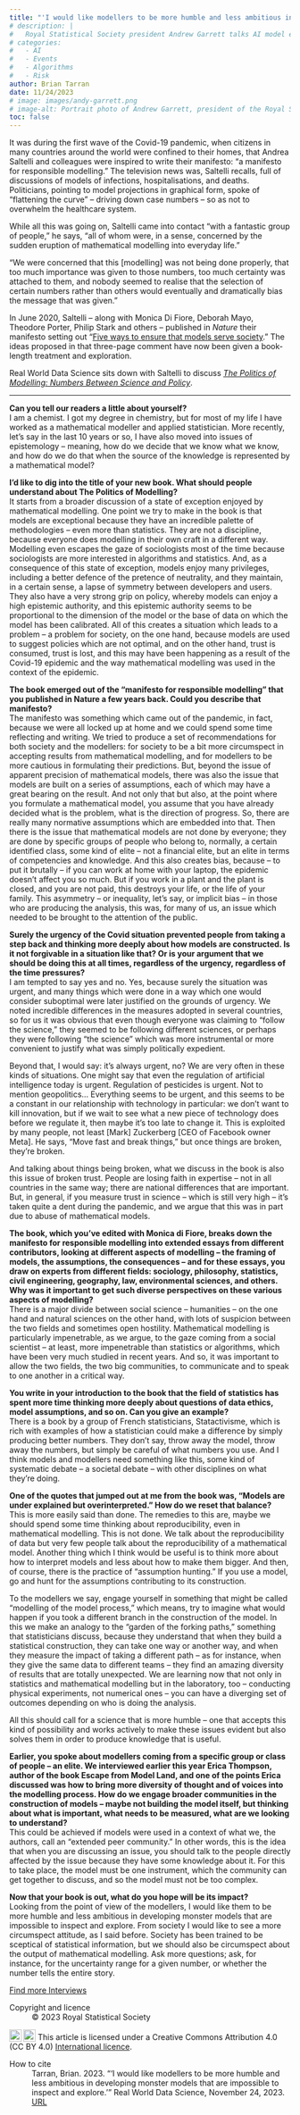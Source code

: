 ```yaml
---
title: "'I would like modellers to be more humble and less ambitious in developing monster models that are impossible to inspect and explore'"
# description: |
#   Royal Statistical Society president Andrew Garrett talks AI model evaluation and risk, and why training data and model inputs deserve greater attention in discussions over AI safety.
# categories:
#   - AI
#   - Events
#   - Algorithms
#   - Risk
author: Brian Tarran
date: 11/24/2023
# image: images/andy-garrett.png
# image-alt: Portrait photo of Andrew Garrett, president of the Royal Statistical Society.
toc: false
---
```


It was during the first wave of the Covid-19 pandemic, when citizens in many countries around the world were confined to their homes, that Andrea Saltelli and colleagues were inspired to write their manifesto: “a manifesto for responsible modelling.” The television news was, Saltelli recalls, full of discussions of models of infections, hospitalisations, and deaths. Politicians, pointing to model projections in graphical form, spoke of “flattening the curve” – driving down case numbers – so as not to overwhelm the healthcare system.

While all this was going on, Saltelli came into contact “with a fantastic group of people,” he says, “all of whom were, in a sense, concerned by the sudden eruption of mathematical modelling into everyday life.”

“We were concerned that this [modelling] was not being done properly, that too much importance was given to those numbers, too much certainty was attached to them, and nobody seemed to realise that the selection of certain numbers rather than others would eventually and dramatically bias the message that was given.” 

In June 2020, Saltelli -- along with Monica Di Fiore, Deborah Mayo, Theodore Porter, Philip Stark and others – published in *Nature* their manifesto setting out “[Five ways to ensure that models serve society](https://www.nature.com/articles/d41586-020-01812-9).” The ideas proposed in that three-page comment have now been given a book-length treatment and exploration. 

Real World Data Science sits down with Saltelli to discuss [*The Politics of Modelling: Numbers Between Science and Policy*](https://global.oup.com/academic/product/the-politics-of-modelling-9780198872412?cc=gb&lang=en&).


::: keyline
---
:::

**Can you tell our readers a little about yourself?**\
I am a chemist. I got my degree in chemistry, but for most of my life I have worked as a mathematical modeller and applied statistician. More recently, let’s say in the last 10 years or so, I have also moved into issues of epistemology -- meaning, how do we decide that we know what we know, and how do we do that when the source of the knowledge is represented by a mathematical model? 

**I’d like to dig into the title of your new book. What should people understand about The Politics of Modelling?**\
It starts from a broader discussion of a state of exception enjoyed by mathematical modelling. One point we try to make in the book is that models are exceptional because they have an incredible palette of methodologies -- even more than statistics. They are not a discipline, because everyone does modelling in their own craft in a different way. Modelling even escapes the gaze of sociologists most of the time because sociologists are more interested in algorithms and statistics. And, as a consequence of this state of exception, models enjoy many privileges, including a better defence of the pretence of neutrality, and they maintain, in a certain sense, a lapse of symmetry between developers and users. They also have a very strong grip on policy, whereby models can enjoy a high epistemic authority, and this epistemic authority seems to be proportional to the dimension of the model or the base of data on which the model has been calibrated. All of this creates a situation which leads to a problem -- a problem for society, on the one hand, because models are used to suggest policies which are not optimal, and on the other hand, trust is consumed, trust is lost, and this may have been happening as a result of the Covid-19 epidemic and the way mathematical modelling was used in the context of the epidemic.

**The book emerged out of the “manifesto for responsible modelling” that you published in Nature a few years back. Could you describe that manifesto?**\
The manifesto was something which came out of the pandemic, in fact, because we were all locked up at home and we could spend some time reflecting and writing. We tried to produce a set of recommendations for both society and the modellers: for society to be a bit more circumspect in accepting results from mathematical modelling, and for modellers to be more cautious in formulating their predictions. But, beyond the issue of apparent precision of mathematical models, there was also the issue that models are built on a series of assumptions, each of which may have a great bearing on the result. And not only that but also, at the point where you formulate a mathematical model, you assume that you have already decided what is the problem, what is the direction of progress. So, there are really many normative assumptions which are embedded into that. Then there is the issue that mathematical models are not done by everyone; they are done by specific groups of people who belong to, normally, a certain identified class, some kind of elite -- not a financial elite, but an elite in terms of competencies and knowledge. And this also creates bias, because – to put it brutally -- if you can work at home with your laptop, the epidemic doesn't affect you so much. But if you work in a plant and the plant is closed, and you are not paid, this destroys your life, or the life of your family. This asymmetry -- or inequality, let's say, or implicit bias -- in those who are producing the analysis, this was, for many of us, an issue which needed to be brought to the attention of the public. 

**Surely the urgency of the Covid situation prevented people from taking a step back and thinking more deeply about how models are constructed. Is it not forgivable in a situation like that? Or is your argument that we should be doing this at all times, regardless of the urgency, regardless of the time pressures?**\
I am tempted to say yes and no. Yes, because surely the situation was urgent, and many things which were done in a way which one would consider suboptimal were later justified on the grounds of urgency. We noted incredible differences in the measures adopted in several countries, so for us it was obvious that even though everyone was claiming to “follow the science,” they seemed to be following different sciences, or perhaps they were following “the science” which was more instrumental or more convenient to justify what was simply politically expedient. 

Beyond that, I would say: it's always urgent, no? We are very often in these kinds of situations. One might say that even the regulation of artificial intelligence today is urgent. Regulation of pesticides is urgent. Not to mention geopolitics... Everything seems to be urgent, and this seems to be a constant in our relationship with technology in particular: we don't want to kill innovation, but if we wait to see what a new piece of technology does before we regulate it, then maybe it's too late to change it. This is exploited by many people, not least [Mark] Zuckerberg [CEO of Facebook owner Meta]. He says, “Move fast and break things,” but once things are broken, they're broken. 

And talking about things being broken, what we discuss in the book is also this issue of broken trust. People are losing faith in expertise -- not in all countries in the same way; there are national differences that are important. But, in general, if you measure trust in science -- which is still very high -- it's taken quite a dent during the pandemic, and we argue that this was in part due to abuse of mathematical models.

**The book, which you’ve edited with Monica di Fiore, breaks down the manifesto for responsible modelling into extended essays from different contributors, looking at different aspects of modelling -- the framing of models, the assumptions, the consequences -- and for these essays, you draw on experts from different fields: sociology, philosophy, statistics, civil engineering, geography, law, environmental sciences, and others. Why was it important to get such diverse perspectives on these various aspects of modelling?**\
There is a major divide between social science -- humanities -- on the one hand and natural sciences on the other hand, with lots of suspicion between the two fields and sometimes open hostility. Mathematical modelling is particularly impenetrable, as we argue, to the gaze coming from a social scientist -- at least, more impenetrable than statistics or algorithms, which have been very much studied in recent years. And so, it was important to allow the two fields, the two big communities, to communicate and to speak to one another in a critical way. 

**You write in your introduction to the book that the field of statistics has spent more time thinking more deeply about questions of data ethics, model assumptions, and so on. Can you give an example?**\
There is a book by a group of French statisticians, Statactivisme, which is rich with examples of how a statistician could make a difference by simply producing better numbers. They don’t say, throw away the model, throw away the numbers, but simply be careful of what numbers you use. And I think models and modellers need something like this, some kind of systematic debate -- a societal debate -- with other disciplines on what they're doing.

**One of the quotes that jumped out at me from the book was, “Models are under explained but overinterpreted.” How do we reset that balance?**\
This is more easily said than done. The remedies to this are, maybe we should spend some time thinking about reproducibility, even in mathematical modelling. This is not done. We talk about the reproducibility of data but very few people talk about the reproducibility of a mathematical model. Another thing which I think would be useful is to think more about how to interpret models and less about how to make them bigger. And then, of course, there is the practice of “assumption hunting.” If you use a model, go and hunt for the assumptions contributing to its construction.

To the modellers we say, engage yourself in something that might be called “modelling of the model process,” which means, try to imagine what would happen if you took a different branch in the construction of the model. In this we make an analogy to the “garden of the forking paths,” something that statisticians discuss, because they understand that when they build a statistical construction, they can take one way or another way, and when they measure the impact of taking a different path -- as for instance, when they give the same data to different teams -- they find an amazing diversity of results that are totally unexpected. We are learning now that not only in statistics and mathematical modelling but in the laboratory, too -- conducting physical experiments, not numerical ones -- you can have a diverging set of outcomes depending on who is doing the analysis. 

All this should call for a science that is more humble – one that accepts this kind of possibility and works actively to make these issues evident but also solves them in order to produce knowledge that is useful.

**Earlier, you spoke about modellers coming from a specific group or class of people – an elite. We interviewed earlier this year Erica Thompson, author of the book Escape from Model Land, and one of the points Erica discussed was how to bring more diversity of thought and of voices into the modelling process. How do we engage broader communities in the construction of models -- maybe not building the model itself, but thinking about what is important, what needs to be measured, what are we looking to understand?**\
This could be achieved if models were used in a context of what we, the authors, call an “extended peer community.” In other words, this is the idea that when you are discussing an issue, you should talk to the people directly affected by the issue because they have some knowledge about it. For this to take place, the model must be one instrument, which the community can get together to discuss, and so the model must not be too complex.

**Now that your book is out, what do you hope will be its impact?**\
Looking from the point of view of the modellers, I would like them to be more humble and less ambitious in developing monster models that are impossible to inspect and explore. From society I would like to see a more circumspect attitude, as I said before. Society has been trained to be sceptical of statistical information, but we should also be circumspect about the output of mathematical modelling. Ask more questions; ask, for instance, for the uncertainty range for a given number, or whether the number tells the entire story.

::: {.article-btn}
[Find more Interviews](/viewpoints/interviews/index.qmd)
:::

::: {.further-info}
::: grid
::: {.g-col-12 .g-col-md-6}
Copyright and licence
: &copy; 2023 Royal Statistical Society

<a href="http://creativecommons.org/licenses/by/4.0/?ref=chooser-v1" target="_blank" rel="license noopener noreferrer" style="display:inline-block;"> <img style="height:22px!important;vertical-align:text-bottom;" src="https://mirrors.creativecommons.org/presskit/icons/cc.svg?ref=chooser-v1"><img style="height:22px!important;margin-left:3px;vertical-align:text-bottom;" src="https://mirrors.creativecommons.org/presskit/icons/by.svg?ref=chooser-v1"></a> This article is licensed under a Creative Commons Attribution 4.0 (CC BY 4.0) <a href="http://creativecommons.org/licenses/by/4.0/?ref=chooser-v1" target="_blank" rel="license noopener noreferrer" style="display:inline-block;"> International licence</a>.
  
:::

::: {.g-col-12 .g-col-md-6}
How to cite
: Tarran, Brian. 2023. "'I would like modellers to be more humble and less ambitious in developing monster models that are impossible to inspect and explore.'" Real World Data Science, November 24, 2023. [URL](https://realworlddatascience.net/viewpoints/interviews/posts/2023/11/24/politics-of-modelling.html)
:::
:::
:::